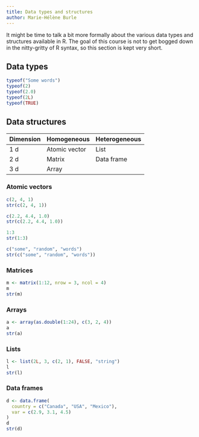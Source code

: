 ```yaml
---
title: Data types and structures
author: Marie-Hélène Burle
---
```


:::{.def}

It might be time to talk a bit more formally about the various data types and structures available in R. The goal of this course is not to get bogged down in the nitty-gritty of R syntax, so this section is kept very short.

:::

## Data types

```r
typeof("Some words")
typeof(2)
typeof(2.0)
typeof(2L)
typeof(TRUE)
```

## Data structures

| Dimension | Homogeneous   | Heterogeneous  |
|-----------|---------------|----------------|
| 1 d       | Atomic vector | List           |
| 2 d       | Matrix        | Data frame     |
| 3 d       | Array         |                |

### Atomic vectors

```r
c(2, 4, 1)
str(c(2, 4, 1))

c(2.2, 4.4, 1.0)
str(c(2.2, 4.4, 1.0))

1:3
str(1:3)

c("some", "random", "words")
str(c("some", "random", "words"))
```

### Matrices

```r
m <- matrix(1:12, nrow = 3, ncol = 4)
m
str(m)
```

### Arrays

```r
a <- array(as.double(1:24), c(3, 2, 4))
a
str(a)
```

### Lists

```r
l <- list(2L, 3, c(2, 1), FALSE, "string")
l
str(l)
```

### Data frames

```r
d <- data.frame(
  country = c("Canada", "USA", "Mexico"),
  var = c(2.9, 3.1, 4.5)
)
d
str(d)
```
